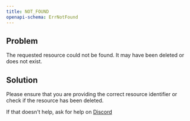```yaml
---
title: NOT_FOUND
openapi-schema: ErrNotFound
---
```


## Problem

The requested resource could not be found. It may have been deleted or does not exist.

## Solution

Please ensure that you are providing the correct resource identifier or check if the resource has been deleted.

If that doesn't help, ask for help on [Discord](https://unkey.com/discord)
